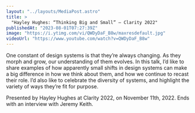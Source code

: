 ```yaml
---
layout: "../layouts/MediaPost.astro"
title: >
  "Hayley Hughes: “Thinking Big and Small” — Clarity 2022"
publishedAt: "2023-08-01T07:27:39Z"
image: "https://i.ytimg.com/vi/QWDyDaF_B8w/maxresdefault.jpg"
videoUrl: "https://www.youtube.com/watch?v=QWDyDaF_B8w"
---
```


One constant of design systems is that they’re always changing. As they morph and grow, our understanding of them evolves. In this talk, I’d like to share examples of how apparently small shifts in design systems can make a big difference in how we think about them, and how we continue to recast their role. I’d also like to celebrate the diversity of systems, and highlight the variety of ways they’re fit for purpose.

Presented by Hayley Hughes at Clarity 2022, on November 11th, 2022. Ends with an interview with Jeremy Keith.
